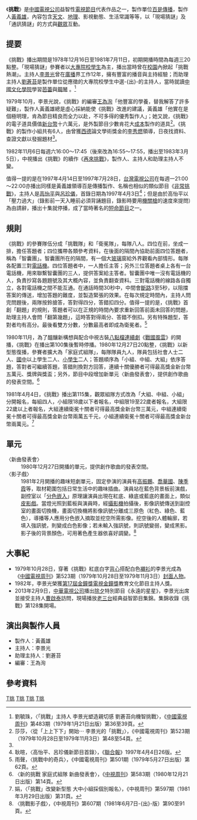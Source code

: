 {{影集資訊
| 名稱 = 挑戰
| 分類 = 益智節目
| 圖片 = The Challenge @ CTV.jpg
| 圖說 = 《挑戰》第一代佈景中央<br>左起：[[李景光_(主持人)|李景光]]、[[劉蒼苔|劉蒼苔]]
| 主持 = 主持人：李景光<br>助理主持人：劉蒼苔
| 國家=  {{TWN}}
| 語言 = [[中文|中文]]
| 集數 = 未知
| 監製 = [[中國電視公司|中國電視公司]]
| 製作人 = [[黃義雄|黃義雄]]
| 編審 = [[王為洵|王為洵]]
| 製作公司 = 百是傳播
| 每集長 = 約105分鐘（前期）<br/>約60分鐘（後期）
| 頻道 = [[中視頻道|中視頻道]]
| 開始 = 1978年12月16日
| 結束 = 1981年7月11日
| 相關節目 = 再來挑戰
}}
{{NoteUTC+8}}
《'''挑戰'''》是[[中國電視公司|中國電視公司]]益智性[[電視節目|電視節目]]代表作品之一，製作單位[[百是傳播|百是傳播]]，製作人[[黃義雄|黃義雄]]，內容包含[[天文|天文]]、[[地理|地理]]、影視動態、生活常識等等，以「現場猜謎」及「通訊猜謎」的方式與[[觀眾|觀眾]]互動。

==提要==
《挑戰》播出期間是1978年12月16日至1981年7月11日，初期開播時間為每週三20點整。「現場猜謎」參賽者以[[大專院校|大專院校]][[學生|學生]]為主，播出當時曾在[[校園|校園]]內掀起「挑戰熱潮」。主持人[[李景光_(主持人)|李景光]]曾在[[廣播|廣播]]界工作12年，擁有豐富的播音與主持經驗；而助理主持人[[劉蒼苔|劉蒼苔]]是製作單位從應徵的大專院校學生中選-{出}-的主持人，當時就讀[[中國文化學院|中國文化學院]]學習[[芭蕾|芭蕾]]與[[鋼琴|鋼琴]]<!--，曾是第一屆[[金韻獎|金韻獎]]的入選者，曾在[[幼獅廣播電台|幼獅廣播電台]]主持將近一年的[[民歌|民歌]]節目，也經常在[[台視|台視]]與[[華視|華視]]的節目中演唱年輕觀眾喜愛的歌-->。<ref>劉毓珠，〈「挑戰」主持人 李景光塑造親切感 劉蒼苔向機智挑戰〉，《[[中國電視周刊|中國電視周刊]]》第483期（1979年1月21日出版）第36至39頁。</ref>

1979年10月，李景光說，《挑戰》的編審[[王為洵|王為洵]]「他豐富的學養，替我解答了許多疑難」，製作人黃義雄總是虛心採納能使《挑戰》改進的建議，黃義雄「他實在是個極明理，肯為節目精良而全力以赴，不可多得的優秀製作人」；她又說，《挑戰》的電子道具價值[[新台幣|新台幣]]十六萬元，是外製節目少數肯花大[[成本|成本]]製作的道具<ref name="李景光的「挑戰」">莎莎，〈從「上上下下」開始⋯ 李景光的「挑戰」〉，《中國電視周刊》第523期（1979年10月28日至1979年11月3日）第48至54頁。</ref>。《挑戰》的製作小組共有6人，由曾獲[[西德|西德]]論文學術獎金的[[李秀燃|李秀燃]]領導，日夜找資料、查證文獻以發掘題材<ref name="李景光的「挑戰」" />。

1982年11月6日每週六16:00～17:45（後來改為16:55～17:55，播出至1983年3月5日），中視播出《挑戰》的續作《[[再來挑戰|再來挑戰]]》，製作人、主持人和助理主持人不變。

值得一提的是在1997年4月14日至1997年7月28日，[[台灣電視公司|台灣電視公司]]在每週一21:00～22:00亦播出同樣是黃義雄領導百是傳播製作、名稱也相似的類似節目《[[非常挑戰|非常挑戰]]》，主持人是[[高怡平|高怡平]]與[[呂珍儀|呂珍儀]]，首錄日期為1997年4月3日<ref>耿暄，〈高怡平、呂珍儀新節目首錄〉，《[[聯合報|聯合報]]》1997年4月4日26版。</ref>；但是由於高怡平以「壓力過大」（錄影前一天入睡前必須背誦題目，錄影時要用[[機關槍|機關槍]]的速度來提問）為由請辭，播出十集就停播，成了當時著名的[[短命節目|短命節目]]之一。

== 規則 ==
《挑戰》的參賽隊伍分成「挑戰隊」和「衛冕隊」，每隊八人。四位在前，坐成一排，擔任答題者；四位攜帶各類參考資料，在後面的隔間內協助前面四位答題者，稱為「智囊團」。智囊團所在的隔間，有一個大[[玻璃|玻璃]]窗給外界觀看內部情形。每隊各配置三對[[電話機|電話機]]。四位答題者中，一人擔任主答；另外三位答題者桌上各有一台電話機，用來聯繫智囊團的三人，提供答案給主答者。智囊團中唯一沒有電話機的人，負責抄寫各題題號及其大概內容，並負責翻查資料。三對電話機的線路各自獨立，各對電話機之間不能互通。在通話時間30秒中，中間會[[斷路|斷路]]3至5秒，以阻擋答案的傳送，增加答題的難度，並製造緊張的效果。在每次規定時間內，主持人問完問題後，兩隊按鈴搶答，答對得四分，答錯扣四分。值得一提的是，《挑戰》首創「翻題」的規則，答題者可以在正規的時間內要求重新回答前面未回答的問題，助理主持人會問「翻第幾題」，這時答對得兩分、答錯不倒扣。另有特殊題型，答對者均有高分。最後看雙方分數，分數最高者即成為衛冕者。<ref>雨聲，〈挑戰中的奇兵〉，《中國電視周刊》第501期（1979年5月27日出版）第62頁。</ref>

1980年11月，為了醞釀新構想與配合中視古裝[[八點檔|八點檔]][[連續劇|連續劇]]《[[戰國風雲_(中視電視劇)|戰國風雲]]》的開播，《挑戰》在播出第100集後暫時停播。1980年12月27日20點整，《挑戰》以新型態復播，參賽者擴大為「家庭式組隊」，每隊隊員九人，隊員包括社會人士二人、[[國中|國中]]以上學生二人、[[小學生|小學生]]二人；答題順序為「小組、中組、大組」依序答題，答對者可繼續答題，答錯則換對方回答，連續十關優勝者可得最高獎金新台幣五萬元、獎牌與獎盃；另外，節目中段增加新單元〈新曲發表會〉，提供創作歌曲的發表空間。<ref>〈新的挑戰 家庭式組隊 新曲發表會〉，《[[中視周刊|中視周刊]]》第583期（1980年12月21日出版）第14頁。</ref>

1981年4月4日，《挑戰》播出第115集，觀眾組隊方式改為「大組、中組、小組」分開報名，每組四人，小組限18歲以下者報名，中組限19至22歲者報名，大組限22歲以上者報名，大組連續衛冕十關者可得最高獎金新台幣三萬元，中組連續衛冕十關者可得最高獎金新台幣兩萬五千元，小組連續衛冕十關者可得最高獎金新台幣兩萬元。<ref>娟，〈「挑戰」改變新型態 大中小組採個別報名〉，《中視周刊》第597期（1981年3月29日出版）第31頁。</ref>

== 單元 ==
;〈新曲發表會〉
: 1980年12月27日開播的單元，提供創作歌曲的發表空間。
;〈影子戲〉
: 1981年2月開播的趣味短劇單元，固定參演的演員有[[高振鵬|高振鵬]]、[[喬華國|喬華國]]、[[陳季霞|陳季霞]]等，取材範圍包括日常生活中的趣味插曲。演員站在藍色背景板前演戲，副控室以「[[色鍵|分色嵌入]]」原理讓演員出現在紅底、綠底或藍底的畫面上，類似[[皮影戲|皮影戲]]。當燈光照到藍板與演員時，經[[攝影機|攝影機]]拍攝後，影像訊號傳送到副控室的畫面切換機，畫面切換機將影像訊號分離成三原色（紅色、綠色、藍色），導播等人應用分色嵌入摘取並挖空所需影像。挖空後的人體輪廓，若填入強訊號，則變成白色影像；若未輸入強訊號，則訊號變弱，變成黑影。影子後的背景顏色，可用著色產生器依喜好調變。<ref>〈挑戰影子戲〉，《中視周刊》第607期（1981年6月7日-{出}-版）第90至91頁。</ref>

== 大事紀 ==
*1979年10月28日，穿著《挑戰》紅底白字[[背心|背心]]搭配白色[[襯衫|襯衫]]的李景光成為《[[中國電視周刊|中國電視周刊]]》第523期（1979年10月28日至1979年11月3日）[[封面人物|封面人物]]。
*1982年，李景光榮獲[[第17屆金鐘獎|第17屆金鐘獎]][[電視金鐘獎|電視金鐘獎]]教育文化節目主持人獎。
*2013年2月9日，[[中華電視公司|中華電視公司]]播出[[除夕|除夕]]特別節目《永遠的星星》，李景光出席並接受主持人[[曹啟泰|曹啟泰]]訪問，現場播放[[老三台|老三台]]經典益智節目集錦。集錦收錄《挑戰》第128集開場。

== 演出與製作人員 ==
*製作人：黃義雄
*主持人：李景光
*助理主持人：劉蒼苔
*編審：王為洵

==參考資料==
{{Reflist}}

[[Category:台灣社教節目|T挑]]
[[Category:中視電視節目|T挑]]
[[Category:益智節目|T挑]]
[[Category:遊戲節目|T挑]]